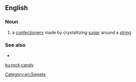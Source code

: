 ==English==

===Noun===
{{wikipedia}}
{{en-noun|head=[[rock]] [[candy]]|-}}

# {{label|en|US}} a [[confectionery]] made by crystallizing [[sugar]] around a [[string]]

===See also===
* {{l|en|rock sugar}}
[[Category:en:Sweets]]

[[ku:rock candy]]